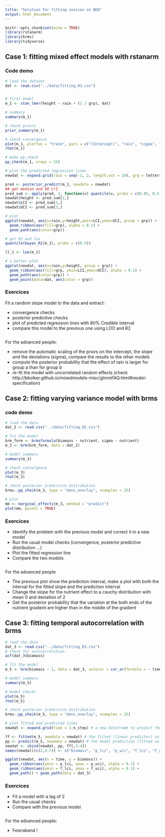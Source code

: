 ```yaml
---
title: "Solution for fitting session on BDA"
output: html_document
---
```


```r
knitr::opts_chunk$set(echo = TRUE)
library(rstanarm)
library(brms)
library(tidyverse)
```

## Case 1: fitting mixed effect models with rstanarm

### Code demo

```r
# load the dataset
dat <- read.csv("../data/fitting_01.csv")


# first model
m_1 <- stan_lmer(height ~ rain + (1 | grp), dat)

# summary
summary(m_1)

# check priors
prior_summary(m_1)

# check convergence
plot(m_1, plotfun = "trace", pars = c("(Intercept)", "rain", "sigma", "Sigma[grp:(Intercept),(Intercept)]"))
rhat(m_1)

# make pp_check
pp_check(m_1, nreps = 25)

# plot the predicted regression lines
newdat <- expand.grid(rain = seq(-2, 2, length.out = 10), grp = letters[1:n_grp])

pred <- posterior_predict(m_1, newdata = newdat)
## get median and 90 CrI
pred_sum <- apply(pred, 2, function(x) quantile(x, probs = c(0.05, 0.5, 0.95)))
newdat$height <- pred_sum[2,]
newdat$LCI <- pred_sum[1,]
newdat$UCI <- pred_sum[3,]

# plot
ggplot(newdat, aes(x=rain,y=height,ymin=LCI,ymax=UCI, group = grp)) +
  geom_ribbon(aes(fill=grp), alpha = 0.1) +
  geom_path(aes(color=grp)) 

# get R2 and loo
quantile(bayes_R2(m_1), probs = c(0.5))

ll_1 <- loo(m_1)

# a better plot
ggplot(newdat, aes(x=rain,y=height, group = grp)) +
  geom_ribbon(aes(fill=grp, ymin=LCI,ymax=UCI), alpha = 0.1) +
  geom_path(aes(color=grp)) +
  geom_point(data=dat, aes(color = grp))

```

### Exercices

Fit a random slope model to the data and extract:

- convergence checks
- posterior predictive checks
- plot of predicted regression lines with 80% Credible interval
- compare this model to the previous one using LOO and R2

```r

```

For the advanced people:

- remove the automatic scaling of the priors on the intercept, the slope and the deviations (sigma), compare the results to the other models
- compute the posterior probability that the effect of rain is larger for group a than for group b
- re-fit the model with uncorrelated random effects (check http://bbolker.github.io/mixedmodels-misc/glmmFAQ.html#model-specification)


## Case 2: fitting varying variance model with brms

### code demo

```r
# load the data
dat_2 <- read.csv("../data/fitting_02.csv")

# fit the model
brm_form <- brmsformula(biomass ~ nutrient, sigma ~ nutrient)
m_3 <- brm(brm_form, data = dat_2)

# model summary
summary(m_3)

# check convergence
plot(m_3)
rhat(m_3)

# check posterior predictive distribution
brms::pp_check(m_3, type = "dens_overlay", nsamples = 25)

# plot 
mm <- marginal_effects(m_3, method = "predict")
plot(mm, points = TRUE)
```

### Exercices

- Identify the problem with the previous model and correct it in a new model
- Run the usual model checks (convergence, posterior predictive distribution ...)
- Plot the fitted regression line
- Compare the two models

```r

```

For the advanced people

- The previous plot show the prediction interval, make a plot with both the interval for the fitted slope and the prediction interval
- Change the slope for the nutrient effect to a cauchy distribution with mean 0 and deviation of 2
- Get the posterior probability that the variation at the both ends of the nutrient gradient are higher than in the middle of the gradient

## Case 3: fitting temporal autocorrelation with brms

```r
# read the data
dat_3 <- read.csv("../data/fitting_03.csv")
# check for autocorrelation
acf(dat_3$biomass)

# fit the model
m_5 <- brm(biomass ~ 1, data = dat_3, autocor = cor_ar(formula = ~ time, p = 1))

# model summary
summary(m_5)

# model checks
plot(m_5)
rhat(m_5)

# check posterior predictive distribution
brms::pp_check(m_5, type = "dens_overlay", nsamples = 25)

# plot fitted and predicted lines
newdat <- expand.grid(time = 1:n_step) # a new dataframe to project the model predictions

ff <- fitted(m_5, newdata = newdat) # the fitted (linear predictor) values from the model
pp <- predict(m_5, newdata = newdat) # the model prediction (fitted values + residual variations)
newdat <- cbind(newdat, pp, ff[,3:4])
names(newdat)[c(2,4:7)] <- c("biomass", "p_lci", "p_uci", "f_lci", "f_uci")

ggplot(newdat, aes(x = time, y = biomass)) +
  geom_ribbon(aes(ymin = p_lci, ymax = p_uci), alpha = 0.1) +
  geom_ribbon(aes(ymin = f_lci, ymax = f_uci), alpha = 0.1) +
  geom_path() + geom_path(data = dat_3)
```

### Exercices 

- Fit a model with a lag of 2
- Run the usual checks
- Compare with the previous model

```r

```

For the advanced people:

- Feierabend !
